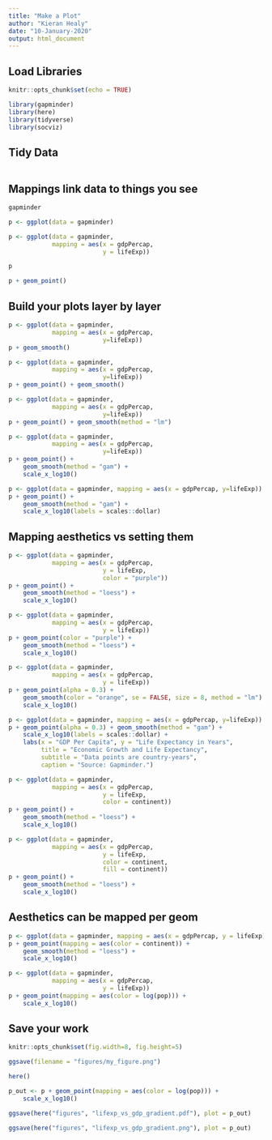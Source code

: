 ```yaml
---
title: "Make a Plot"
author: "Kieran Healy"
date: "10-January-2020"
output: html_document
---
```


## Load Libraries

```r
knitr::opts_chunk$set(echo = TRUE)

library(gapminder)
library(here)
library(tidyverse)
library(socviz)
```


## Tidy Data

```r

```

## Mappings link data to things you see

```r
gapminder
```


```r
p <- ggplot(data = gapminder)
```


```r
p <- ggplot(data = gapminder,
            mapping = aes(x = gdpPercap,
                          y = lifeExp))
```


```r
p
```

```r
p + geom_point() 
```


## Build your plots layer by layer

```r

p <- ggplot(data = gapminder,
            mapping = aes(x = gdpPercap,
                          y=lifeExp))
p + geom_smooth()

```

```r

p <- ggplot(data = gapminder,
            mapping = aes(x = gdpPercap,
                          y=lifeExp))
p + geom_point() + geom_smooth() 

```

```r
p <- ggplot(data = gapminder,
            mapping = aes(x = gdpPercap,
                          y=lifeExp))
p + geom_point() + geom_smooth(method = "lm") 
```


```r

p <- ggplot(data = gapminder,
            mapping = aes(x = gdpPercap,
                          y=lifeExp))
p + geom_point() +
    geom_smooth(method = "gam") +
    scale_x_log10()

```

```r

p <- ggplot(data = gapminder, mapping = aes(x = gdpPercap, y=lifeExp))
p + geom_point() +
    geom_smooth(method = "gam") +
    scale_x_log10(labels = scales::dollar)
```


## Mapping aesthetics vs setting them

```r

p <- ggplot(data = gapminder,
            mapping = aes(x = gdpPercap,
                          y = lifeExp,
                          color = "purple"))
p + geom_point() +
    geom_smooth(method = "loess") +
    scale_x_log10()
```


```r

p <- ggplot(data = gapminder,
            mapping = aes(x = gdpPercap,
                          y = lifeExp))
p + geom_point(color = "purple") +
    geom_smooth(method = "loess") +
    scale_x_log10()
```

```r

p <- ggplot(data = gapminder,
            mapping = aes(x = gdpPercap,
                          y = lifeExp)) 
p + geom_point(alpha = 0.3) +
    geom_smooth(color = "orange", se = FALSE, size = 8, method = "lm") +
    scale_x_log10()
```


```r

p <- ggplot(data = gapminder, mapping = aes(x = gdpPercap, y=lifeExp))
p + geom_point(alpha = 0.3) + geom_smooth(method = "gam") +
    scale_x_log10(labels = scales::dollar) +
    labs(x = "GDP Per Capita", y = "Life Expectancy in Years",
         title = "Economic Growth and Life Expectancy",
         subtitle = "Data points are country-years",
         caption = "Source: Gapminder.")
```



```r

p <- ggplot(data = gapminder,
            mapping = aes(x = gdpPercap,
                          y = lifeExp,
                          color = continent))
p + geom_point() +
    geom_smooth(method = "loess") +
    scale_x_log10()
```

```r

p <- ggplot(data = gapminder,
            mapping = aes(x = gdpPercap,
                          y = lifeExp,
                          color = continent,
                          fill = continent))
p + geom_point() +
    geom_smooth(method = "loess") +
    scale_x_log10()
```

## Aesthetics can be mapped per geom

```r

p <- ggplot(data = gapminder, mapping = aes(x = gdpPercap, y = lifeExp))
p + geom_point(mapping = aes(color = continent)) +
    geom_smooth(method = "loess") +
    scale_x_log10()
```


```r

p <- ggplot(data = gapminder,
            mapping = aes(x = gdpPercap,
                          y = lifeExp))
p + geom_point(mapping = aes(color = log(pop))) +
    scale_x_log10()    
```

## Save your work

```r
knitr::opts_chunk$set(fig.width=8, fig.height=5) 
```


```r
ggsave(filename = "figures/my_figure.png")
```


```r
here() 
```

```r

p_out <- p + geom_point(mapping = aes(color = log(pop))) +
    scale_x_log10()

ggsave(here("figures", "lifexp_vs_gdp_gradient.pdf"), plot = p_out)

ggsave(here("figures", "lifexp_vs_gdp_gradient.png"), plot = p_out)
```



